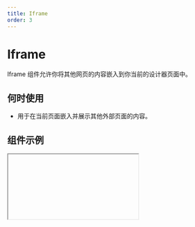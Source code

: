 ```yaml
---
title: Iframe
order: 3
---
```


# Iframe

Iframe 组件允许你将其他网页的内容嵌入到你当前的设计器页面中。

## 何时使用

- 用于在当前页面嵌入并展示其他外部页面的内容。

## 组件示例


<Iframe url="https://www.aliwork.com/developer/iframe-v2?isRenderNav=false" />

## 组件属性
